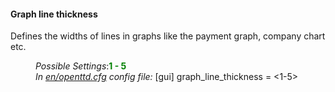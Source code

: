 ====Graph line thickness====
{{en/Feature|1.2|float=right|text=(since 1.2.0)}}

Defines the widths of lines in graphs like the payment graph, company chart etc.

:''Possible Settings'':<span style="color:green">'''1 - 5'''</span>
:''In [[en/openttd.cfg]] config file:'' [gui] graph_line_thickness = <1-5>
{{en/-}}